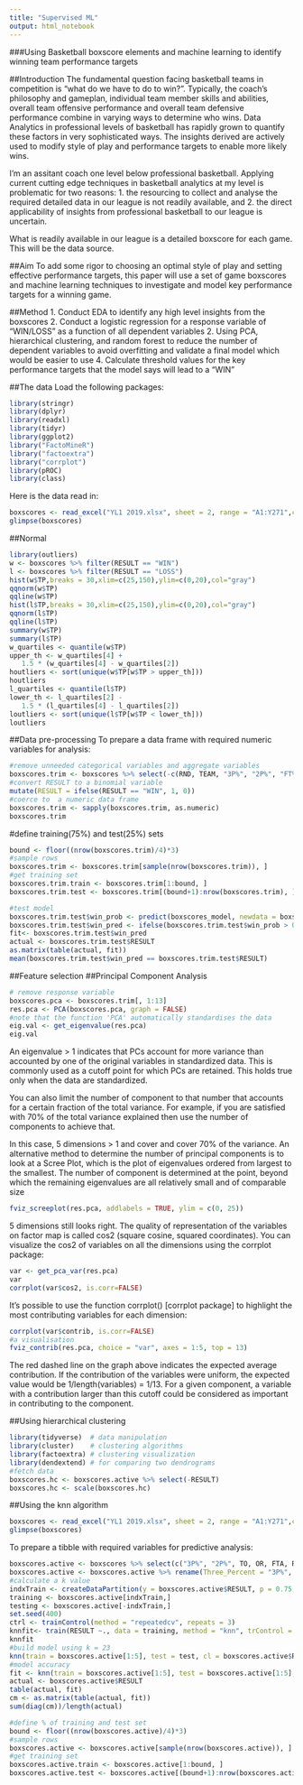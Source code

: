 ```yaml
---
title: "Supervised ML"
output: html_notebook
---
```

###Using Basketball boxscore elements and machine learning to identify winning team performance targets

##Introduction
The fundamental question facing basketball teams in competition is "what do we have to do to win?". Typically, the coach's philosophy and gameplan, individual team member skills and abilities, overall team offensive performance and overall team defensive performance combine in varying ways to determine who wins. Data Analytics in professional levels of basketball has rapidly grown to quantify these factors in very sophisticated ways. The insights derived are actively used to modify style of play and performance targets to enable more likely wins.

I'm an assitant coach one level below professional basketball. Applying current cutting edge techniques in basketball analytics at my level is problematic for two reasons:
1. the resourcing to collect and analyse the required detailed data in our league is not readily available, and
2. the direct applicability of insights from professional basketball to our league is uncertain.

What is readily available in our league is a detailed boxscore for each game. This will be the data source.

##Aim
To add some rigor to choosing an optimal style of play and setting effective performance targets, this paper will use a set of game boxscores and machine learning techniques to investigate and model key performance targets for a winning game. 

##Method
1. Conduct EDA to identify any high level insights from the boxscores
2. Conduct a logistic regression for a response variable of "WIN/LOSS" as a function of all dependent variables
2. Using PCA, hierarchical clustering, and random forest to reduce the number of dependent variables to avoid overfitting and validate a final model which would be easier to use
4. Calculate threshold values for the key performance targets that the model says will lead to a "WIN" 

##The data
Load the following packages:
```r
library(stringr)
library(dplyr)
library(readxl)
library(tidyr)
library(ggplot2)
library("FactoMineR")
library("factoextra")
library("corrplot")
library(pROC)
library(class)
```
Here is the data read in:
```r
boxscores <- read_excel("YL1 2019.xlsx", sheet = 2, range = "A1:Y271",col_names = TRUE)
glimpse(boxscores)
```
##Normal
```r
library(outliers)
w <- boxscores %>% filter(RESULT == "WIN")
l <- boxscores %>% filter(RESULT == "LOSS")
hist(w$TP,breaks = 30,xlim=c(25,150),ylim=c(0,20),col="gray")
qqnorm(w$TP)
qqline(w$TP)
hist(l$TP,breaks = 30,xlim=c(25,150),ylim=c(0,20),col="gray")
qqnorm(l$TP)
qqline(l$TP)
summary(w$TP)
summary(l$TP)
w_quartiles <- quantile(w$TP)
upper_th <- w_quartiles[4] + 
   1.5 * (w_quartiles[4] - w_quartiles[2])
houtliers <- sort(unique(w$TP[w$TP > upper_th]))
houtliers
l_quartiles <- quantile(l$TP)
lower_th <- l_quartiles[2] - 
   1.5 * (l_quartiles[4] - l_quartiles[2])
loutliers <- sort(unique(l$TP[w$TP < lower_th]))
loutliers
```


##Data pre-processing
To prepare a data frame with required numeric variables for analysis:
```r
#remove unneeded categorical variables and aggregate variables
boxscores.trim <- boxscores %>% select(-c(RND, TEAM, "3P%", "2P%", "FT%", TR, PTOS, PITP, "2CPS", MIN, TP)) %>%
#convert RESULT to a binomial variable
mutate(RESULT = ifelse(RESULT == "WIN", 1, 0))
#coerce to  a numeric data frame
boxscores.trim <- sapply(boxscores.trim, as.numeric)
boxscores.trim
```

#define training(75%) and test(25%) sets
```r
bound <- floor((nrow(boxscores.trim)/4)*3) 
#sample rows
boxscores.trim <- boxscores.trim[sample(nrow(boxscores.trim)), ] 
#get training set
boxscores.trim.train <- boxscores.trim[1:bound, ]              
boxscores.trim.test <- boxscores.trim[(bound+1):nrow(boxscores.trim), ]
```

```r
#test model
boxscores.trim.test$win_prob <- predict(boxscores_model, newdata = boxscores.trim.test, type = "response")
boxscores.trim.test$win_pred <- ifelse(boxscores.trim.test$win_prob > 0.5, 1, 0)
fit<- boxscores.trim.test$win_pred
actual <- boxscores.trim.test$RESULT
as.matrix(table(actual, fit))
mean(boxscores.trim.test$win_pred == boxscores.trim.test$RESULT)
```

##Feature selection
##Principal Component Analysis

```r
# remove response variable
boxscores.pca <- boxscores.trim[, 1:13]
res.pca <- PCA(boxscores.pca, graph = FALSE)
#note that the function 'PCA' automatically standardises the data
eig.val <- get_eigenvalue(res.pca)
eig.val
```
An eigenvalue > 1 indicates that PCs account for more variance than accounted by one of the original variables in standardized data. This is commonly used as a cutoff point for which PCs are retained. This holds true only when the data are standardized.

You can also limit the number of component to that number that accounts for a certain fraction of the total variance. For example, if you are satisfied with 70% of the total variance explained then use the number of components to achieve that.

In this case, 5 dimensions > 1 and cover and cover 70% of the variance.
An alternative method to determine the number of principal components is to look at a Scree Plot, which is the plot of eigenvalues ordered from largest to the smallest. The number of component is determined at the point, beyond which the remaining eigenvalues are all relatively small and of comparable size
```r
fviz_screeplot(res.pca, addlabels = TRUE, ylim = c(0, 25))
```
5 dimensions still looks right.
The quality of representation of the variables on factor map is called cos2 (square cosine, squared coordinates). You can visualize the cos2 of variables on all the dimensions using the corrplot package:
```r
var <- get_pca_var(res.pca)
var
corrplot(var$cos2, is.corr=FALSE)
```
It’s possible to use the function corrplot() [corrplot package] to highlight the most contributing variables for each dimension:
```r
corrplot(var$contrib, is.corr=FALSE) 
#a visualisation
fviz_contrib(res.pca, choice = "var", axes = 1:5, top = 13)
```
The red dashed line on the graph above indicates the expected average contribution. If the contribution of the variables were uniform, the expected value would be 1/length(variables) = 1/13. For a given component, a variable with a contribution larger than this cutoff could be considered as important in contributing to the component.


##Using hierarchical clustering
```r
library(tidyverse)  # data manipulation
library(cluster)    # clustering algorithms
library(factoextra) # clustering visualization
library(dendextend) # for comparing two dendrograms
#fetch data
boxscores.hc <- boxscores.active %>% select(-RESULT)
boxscores.hc <- scale(boxscores.hc)


```


##Using the knn algorithm
```r
boxscores <- read_excel("YL1 2019.xlsx", sheet = 2, range = "A1:Y271",col_names = TRUE)
glimpse(boxscores)
```
To prepare a tibble with required variables for predictive analysis:
```r
boxscores.active <- boxscores %>% select(c("3P%", "2P%", TO, OR, FTA, RESULT))
boxscores.active <- boxscores.active %>% rename(Three_Percent = "3P%", Two_Percent = "2P%")
#calculate a k value
indxTrain <- createDataPartition(y = boxscores.active$RESULT, p = 0.75, list = FALSE)
training <- boxscores.active[indxTrain,]
testing <- boxscores.active[-indxTrain,]
set.seed(400)
ctrl <- trainControl(method = "repeatedcv", repeats = 3)
knnfit<- train(RESULT ~., data = training, method = "knn", trControl = ctrl, preProcess = c("center", "scale"), tuneLength =20)
knnfit
#build model using k = 23
knn(train = boxscores.active[1:5], test = test, cl = boxscores.active$RESULT, k = 23)
#model accuracy
fit <- knn(train = boxscores.active[1:5], test = boxscores.active[1:5], cl = boxscores.active$RESULT, k = 23)
actual <- boxscores.active$RESULT
table(actual, fit)
cm <- as.matrix(table(actual, fit))
sum(diag(cm))/length(actual)
```

```r
#define % of training and test set
bound <- floor((nrow(boxscores.active)/4)*3) 
#sample rows
boxscores.active <- boxscores.active[sample(nrow(boxscores.active)), ] 
#get training set
boxscores.active.train <- boxscores.active[1:bound, ]              
boxscores.active.test <- boxscores.active[(bound+1):nrow(boxscores.active), ]
```
